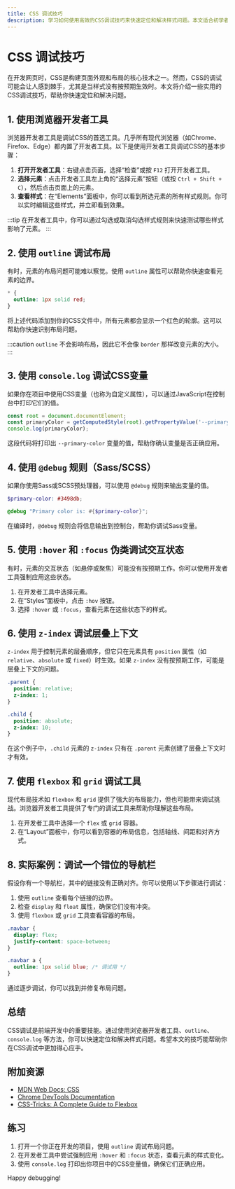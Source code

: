 ```yaml
---
title: CSS 调试技巧
description: 学习如何使用高效的CSS调试技巧来快速定位和解决样式问题。本文适合初学者，包含实际案例和代码示例。
---
```


# CSS 调试技巧

在开发网页时，CSS是构建页面外观和布局的核心技术之一。然而，CSS的调试可能会让人感到棘手，尤其是当样式没有按预期生效时。本文将介绍一些实用的CSS调试技巧，帮助你快速定位和解决问题。

## 1. 使用浏览器开发者工具

浏览器开发者工具是调试CSS的首选工具。几乎所有现代浏览器（如Chrome、Firefox、Edge）都内置了开发者工具。以下是使用开发者工具调试CSS的基本步骤：

1. **打开开发者工具**：右键点击页面，选择“检查”或按 `F12` 打开开发者工具。
2. **选择元素**：点击开发者工具左上角的“选择元素”按钮（或按 `Ctrl + Shift + C`），然后点击页面上的元素。
3. **查看样式**：在“Elements”面板中，你可以看到所选元素的所有样式规则。你可以实时编辑这些样式，并立即看到效果。

:::tip
在开发者工具中，你可以通过勾选或取消勾选样式规则来快速测试哪些样式影响了元素。
:::

## 2. 使用 `outline` 调试布局

有时，元素的布局问题可能难以察觉。使用 `outline` 属性可以帮助你快速查看元素的边界。

```css
* {
  outline: 1px solid red;
}
```

将上述代码添加到你的CSS文件中，所有元素都会显示一个红色的轮廓。这可以帮助你快速识别布局问题。

:::caution
`outline` 不会影响布局，因此它不会像 `border` 那样改变元素的大小。
:::

## 3. 使用 `console.log` 调试CSS变量

如果你在项目中使用CSS变量（也称为自定义属性），可以通过JavaScript在控制台中打印它们的值。

```javascript
const root = document.documentElement;
const primaryColor = getComputedStyle(root).getPropertyValue('--primary-color');
console.log(primaryColor);
```

这段代码将打印出 `--primary-color` 变量的值，帮助你确认变量是否正确应用。

## 4. 使用 `@debug` 规则（Sass/SCSS）

如果你使用Sass或SCSS预处理器，可以使用 `@debug` 规则来输出变量的值。

```scss
$primary-color: #3498db;

@debug "Primary color is: #{$primary-color}";
```

在编译时，`@debug` 规则会将信息输出到控制台，帮助你调试Sass变量。

## 5. 使用 `:hover` 和 `:focus` 伪类调试交互状态

有时，元素的交互状态（如悬停或聚焦）可能没有按预期工作。你可以使用开发者工具强制应用这些状态。

1. 在开发者工具中选择元素。
2. 在“Styles”面板中，点击 `:hov` 按钮。
3. 选择 `:hover` 或 `:focus`，查看元素在这些状态下的样式。

## 6. 使用 `z-index` 调试层叠上下文

`z-index` 用于控制元素的层叠顺序，但它只在元素具有 `position` 属性（如 `relative`、`absolute` 或 `fixed`）时生效。如果 `z-index` 没有按预期工作，可能是层叠上下文的问题。

```css
.parent {
  position: relative;
  z-index: 1;
}

.child {
  position: absolute;
  z-index: 10;
}
```

在这个例子中，`.child` 元素的 `z-index` 只有在 `.parent` 元素创建了层叠上下文时才有效。

## 7. 使用 `flexbox` 和 `grid` 调试工具

现代布局技术如 `flexbox` 和 `grid` 提供了强大的布局能力，但也可能带来调试挑战。浏览器开发者工具提供了专门的调试工具来帮助你理解这些布局。

1. 在开发者工具中选择一个 `flex` 或 `grid` 容器。
2. 在“Layout”面板中，你可以看到容器的布局信息，包括轴线、间距和对齐方式。

## 8. 实际案例：调试一个错位的导航栏

假设你有一个导航栏，其中的链接没有正确对齐。你可以使用以下步骤进行调试：

1. 使用 `outline` 查看每个链接的边界。
2. 检查 `display` 和 `float` 属性，确保它们没有冲突。
3. 使用 `flexbox` 或 `grid` 工具查看容器的布局。

```css
.navbar {
  display: flex;
  justify-content: space-between;
}

.navbar a {
  outline: 1px solid blue; /* 调试用 */
}
```

通过逐步调试，你可以找到并修复布局问题。

## 总结

CSS调试是前端开发中的重要技能。通过使用浏览器开发者工具、`outline`、`console.log` 等方法，你可以快速定位和解决样式问题。希望本文的技巧能帮助你在CSS调试中更加得心应手。

## 附加资源

- [MDN Web Docs: CSS](https://developer.mozilla.org/en-US/docs/Web/CSS)
- [Chrome DevTools Documentation](https://developer.chrome.com/docs/devtools/)
- [CSS-Tricks: A Complete Guide to Flexbox](https://css-tricks.com/snippets/css/a-guide-to-flexbox/)

## 练习

1. 打开一个你正在开发的项目，使用 `outline` 调试布局问题。
2. 在开发者工具中尝试强制应用 `:hover` 和 `:focus` 状态，查看元素的样式变化。
3. 使用 `console.log` 打印出你项目中的CSS变量值，确保它们正确应用。

Happy debugging!
